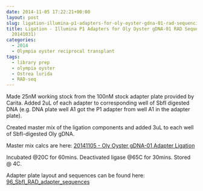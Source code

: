```yaml
---
date: 2014-11-05 17:22:21+00:00
layout: post
slug: ligation-illumina-p1-adapters-for-oly-oyster-gdna-01-rad-sequencing-from-20141031
title: Ligation - Illumina P1 Adapters for Oly Oyster gDNA-01 RAD Sequencing (from
  20141031)
categories:
  - 2014
  - Olympia oyster reciprocal transplant
tags:
  - library prep
  - olympia oyster
  - Ostrea lurida
  - RAD-seq
---
```


Made 25nM working stock from the 100nM stock adapter plate provided by Carita. Added 2uL of each adapter to corresponding well of SbfI digested DNA (e.g. DNA plate well A1 got the P1 adapter from well A1 in the adapter plate).

Created master mix of the ligation components and added 3uL to each well of SbfI-digested Oly gDNA.

Master mix calcs are here: [20141105 - Oly Oyster gDNA-01 Adapter Ligation](https://docs.google.com/spreadsheets/d/1r0MymljpYBtIaindqV63i4ZEeYgl80TCN5ZDj2u8I3s/edit?usp=sharing)

Incubated @20C for 60mins. Deactivated ligase @65C for 30mins. Stored @ 4C.

Adapter plate layout and sequences can be found here: [96_SbfI_RAD_adapter_sequences](https://docs.google.com/spreadsheets/d/1RRKNb24NJr90fsnyYVYmOZZ9OCrbBu7-KmTfXYYwXpw/edit?usp=sharing)
